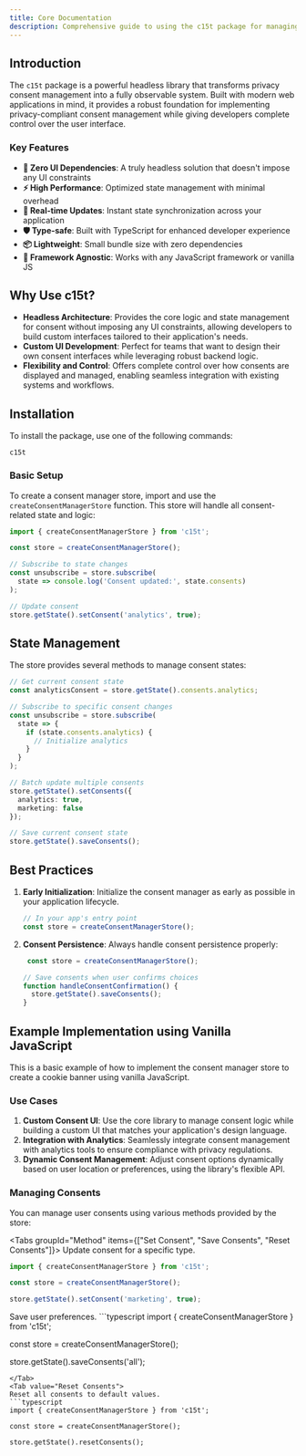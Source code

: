 ```yaml
---
title: Core Documentation
description: Comprehensive guide to using the c15t package for managing privacy consents.
---
```


## Introduction

The `c15t` package is a powerful headless library that transforms privacy consent management into a fully observable system. Built with modern web applications in mind, it provides a robust foundation for implementing privacy-compliant consent management while giving developers complete control over the user interface.

### Key Features

- **🎯 Zero UI Dependencies**: A truly headless solution that doesn't impose any UI constraints
- **⚡️ High Performance**: Optimized state management with minimal overhead
- **🔄 Real-time Updates**: Instant state synchronization across your application
- **🛡️ Type-safe**: Built with TypeScript for enhanced developer experience
- **📦 Lightweight**: Small bundle size with zero dependencies
- **🔌 Framework Agnostic**: Works with any JavaScript framework or vanilla JS

## Why Use c15t?

- **Headless Architecture**: Provides the core logic and state management for consent without imposing any UI constraints, allowing developers to build custom interfaces tailored to their application's needs.
- **Custom UI Development**: Perfect for teams that want to design their own consent interfaces while leveraging robust backend logic.
- **Flexibility and Control**: Offers complete control over how consents are displayed and managed, enabling seamless integration with existing systems and workflows.

## Installation

To install the package, use one of the following commands:

```package-install
c15t
```

### Basic Setup

To create a consent manager store, import and use the `createConsentManagerStore` function. This store will handle all consent-related state and logic:

```typescript
import { createConsentManagerStore } from 'c15t';

const store = createConsentManagerStore();

// Subscribe to state changes
const unsubscribe = store.subscribe(
  state => console.log('Consent updated:', state.consents)
);

// Update consent
store.getState().setConsent('analytics', true);
```

## State Management

The store provides several methods to manage consent states:

```typescript
// Get current consent state
const analyticsConsent = store.getState().consents.analytics;

// Subscribe to specific consent changes
const unsubscribe = store.subscribe(
  state => {
    if (state.consents.analytics) {
      // Initialize analytics
    }
  }
);

// Batch update multiple consents
store.getState().setConsents({
  analytics: true,
  marketing: false
});

// Save current consent state
store.getState().saveConsents();
```

## Best Practices

1. **Early Initialization**: Initialize the consent manager as early as possible in your application lifecycle.
   ```typescript
   // In your app's entry point
   const store = createConsentManagerStore();
   ```

2. **Consent Persistence**: Always handle consent persistence properly:
   ```typescript
    const store = createConsentManagerStore();

   // Save consents when user confirms choices
   function handleConsentConfirmation() {
     store.getState().saveConsents();
   }
   ```

## Example Implementation using Vanilla JavaScript

This is a basic example of how to implement the consent manager store to create a cookie banner using vanilla JavaScript.

<CoreCookieBannerExample/>

### Use Cases

1. **Custom Consent UI**: Use the core library to manage consent logic while building a custom UI that matches your application's design language.
2. **Integration with Analytics**: Seamlessly integrate consent management with analytics tools to ensure compliance with privacy regulations.
3. **Dynamic Consent Management**: Adjust consent options dynamically based on user location or preferences, using the library's flexible API.

### Managing Consents

You can manage user consents using various methods provided by the store:

<Tabs groupId="Method" items={["Set Consent", "Save Consents", "Reset Consents"]}>
<Tab value="Set Consent">
Update consent for a specific type.
  ```typescript
  import { createConsentManagerStore } from 'c15t';
 
  const store = createConsentManagerStore();
 
  store.getState().setConsent('marketing', true);
  ```
</Tab>
<Tab value="Save Consents">
Save user preferences.
  ```typescript
  import { createConsentManagerStore } from 'c15t';
 
  const store = createConsentManagerStore();
 
  store.getState().saveConsents('all');
  ```
</Tab>
<Tab value="Reset Consents">
 Reset all consents to default values.
  ```typescript
  import { createConsentManagerStore } from 'c15t';
 
  const store = createConsentManagerStore();
 
  store.getState().resetConsents();
  ```
</Tab>
</Tabs> 